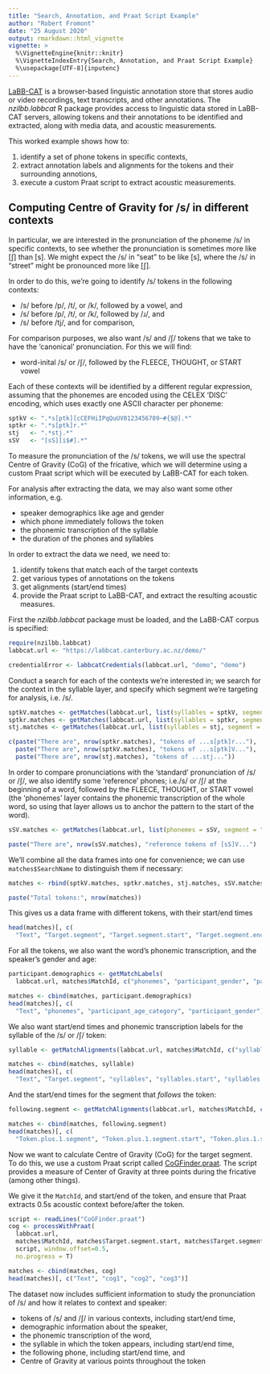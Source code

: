 ```yaml
---
title: "Search, Annotation, and Praat Script Example"
author: "Robert Fromont"
date: "25 August 2020"
output: rmarkdown::html_vignette
vignette: >
  %\VignetteEngine{knitr::knitr}
  %\VignetteIndexEntry{Search, Annotation, and Praat Script Example}
  %\usepackage[UTF-8]{inputenc}
---
```



[LaBB-CAT](https://labbcat.canterbury.ac.nz) is a browser-based linguistic annotation store that stores audio or video recordings, 
text transcripts, and other annotations. The *nzilbb.labbcat* R package provides access to linguistic data stored in LaBB-CAT 
servers, allowing tokens and their annotations to be identified and extracted, along with media data, and acoustic measurements.

This worked example shows how to:

1. identify a set of phone tokens in specific contexts, 
2. extract annotation labels and alignments for the tokens and their surrounding annotions,
3. execute a custom Praat script to extract acoustic measurements.

## Computing Centre of Gravity for /s/ in different contexts

In particular, we are interested in the pronunciation of the phoneme /s/ in specific contexts, to see whether the pronunciation is 
sometimes more like [ʃ] than [s]. We might expect the /s/ in "seat" to be like [s], where the /s/ in "street" might be pronounced 
more like [ʃ].

In order to do this, we're going to identify /s/ tokens in the following contexts:

* /s/ before /p/, /t/, or /k/, followed by a vowel, and
* /s/ before /p/, /t/, or /k/, followed by /ɹ/, and
* /s/ before /tj/, and for comparison,

For comparison purposes, we also want /s/ and /ʃ/ tokens that we take to have the 'canonical' pronunciation. For this we will find:

* word-inital /s/ or /ʃ/, followed by the FLEECE, THOUGHT, or START vowel

Each of these contexts will be identified by a different regular expression, assuming that the phonemes are encoded using the
CELEX 'DISC' encoding, which uses exactly one ASCII character per phoneme:

```r
sptkV <- ".*s[ptk][cCEFHiIPqQuUV0123456789~#{$@].*"
sptkr <- ".*s[ptk]r.*"
stj   <- ".*stj.*"
sSV   <- "[sS][i$#].*"
```

To measure the pronunciation of the /s/ tokens, we will use the spectral Centre of Gravity (CoG) of the fricative, which we will
determine using a custom Praat script which will be executed by LaBB-CAT for each token.

For analysis after extracting the data, we may also want some other information, e.g.

* speaker demographics like age and gender
* which phone immediately follows the token
* the phonemic transcription of the syllable
* the duration of the phones and syllables

In order to extract the data we need, we need to:

1. identify tokens that match each of the target contexts
2. get various types of annotations on the tokens
3. get alignments (start/end times)
4. provide the Praat script to LaBB-CAT, and extract the resulting acoustic measures.

First the *nzilbb.labbcat* package must be loaded, and the LaBB-CAT corpus is specified:

```r
require(nzilbb.labbcat)
labbcat.url <- "https://labbcat.canterbury.ac.nz/demo/"
```

```r
credentialError <- labbcatCredentials(labbcat.url, "demo", "demo")
```

Conduct a search for each of the contexts we're interested in; we search for the context in the syllable layer, and specify 
which segment we're targeting for analysis, i.e. /s/.

```r
sptkV.matches <- getMatches(labbcat.url, list(syllables = sptkV, segment = "s"), no.progress = T)
sptkr.matches <- getMatches(labbcat.url, list(syllables = sptkr, segment = "s"), no.progress = T)
stj.matches <- getMatches(labbcat.url, list(syllables = stj, segment = "s"), no.progress = T)

c(paste("There are", nrow(sptkr.matches), "tokens of ...s[ptk]r..."),
  paste("There are", nrow(sptkV.matches), "tokens of ...s[ptk]V..."),
  paste("There are", nrow(stj.matches), "tokens of ...stj..."))
```

In order to compare pronunciations with the 'standard' pronunciation of  /s/ or /ʃ/, we also identify some 'reference' phones;
i.e./s/ or /ʃ/ at the beginning of a word, followed by  the FLEECE, THOUGHT, or START vowel (the 'phonemes' layer contains the phonemic transcription of the whole word, so using that layer allows us to anchor the pattern to the start of the word).

```r
sSV.matches <- getMatches(labbcat.url, list(phonemes = sSV, segment = "[sS]"), no.progress = T)

paste("There are", nrow(sSV.matches), "reference tokens of [sS]V...")
```

We'll combine all the data frames into one for convenience; we can use `matches$SearchName` to distinguish them if necessary:

```r
matches <- rbind(sptkV.matches, sptkr.matches, stj.matches, sSV.matches)

paste("Total tokens:", nrow(matches))
```

This gives us a data frame with different tokens, with their start/end times

```r
head(matches)[, c(
  "Text", "Target.segment", "Target.segment.start", "Target.segment.end")]
```

For all the tokens, we also want the word's phonemic transcription, and the speaker's gender and age:

```r
participant.demographics <- getMatchLabels(
  labbcat.url, matches$MatchId, c("phonemes", "participant_gender", "participant_age_category"))

matches <- cbind(matches, participant.demographics)
head(matches)[, c(
  "Text", "phonemes", "participant_age_category", "participant_gender")]
```

We also want start/end times and phonemic transcription labels for the syllable of the /s/ or /ʃ/ token:

```r
syllable <- getMatchAlignments(labbcat.url, matches$MatchId, c("syllables"))

matches <- cbind(matches, syllable)
head(matches)[, c(
  "Text", "Target.segment", "syllables", "syllables.start", "syllables.end")]
```

And the start/end times for the segment that *follows* the token:

```r
following.segment <- getMatchAlignments(labbcat.url, matches$MatchId, c("segment"), targetOffset = 1)

matches <- cbind(matches, following.segment)
head(matches)[, c(
  "Token.plus.1.segment", "Token.plus.1.segment.start", "Token.plus.1.segment.end")]
```

Now we want to calculate Centre of Gravity (CoG) for the target segment. To do this, we use a custom Praat script
called [CoGFinder.praat](https://github.com/nzilbb/labbcat-R/blob/master/vignettes/examples/CoGFinder.praat). The script provides a measure of Center of Gravity at three points during the fricative 
(among other things).

We give it the `MatchId`, and start/end of the token, and ensure that Praat extracts 0.5s acoustic context before/after 
the token.

```r
script <- readLines("CoGFinder.praat")
cog <- processWithPraat(
  labbcat.url,
  matches$MatchId, matches$Target.segment.start, matches$Target.segment.end,
  script, window.offset=0.5, 
  no.progress = T)

matches <- cbind(matches, cog)
head(matches)[, c("Text", "cog1", "cog2", "cog3")]
```

The dataset now includes sufficient information to study the pronunciation of /s/ and how it relates to context and speaker:

* tokens of /s/ and /ʃ/ in various contexts, including start/end time,
* demographic information about the speaker,
* the phonemic transcription of the word,
* the syllable in which the token appears, including start/end time,
* the following phone, including start/end time, and
* Centre of Gravity at various points throughout the token

